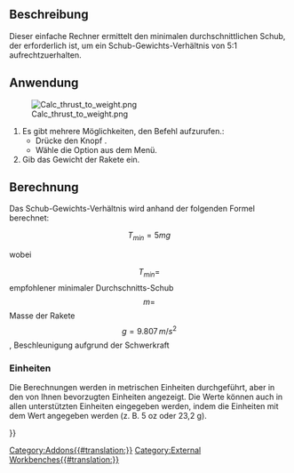 <languages/>

{{Docnav/de
|[[Rocket_Parachute_Size_Calculator/de|FalschirmGrößenRechner]]
|[[Rocket_Vent_Hole_Size_Calculator/de| EntlüftungsöffnungenGrößenRechner]]
|[[Rocket_Workbench/de|Arbeitsbereich Rocket]]
|IconL=Rocket_Calculator.svg
|IconR=Rocket_Calculator.svg
|IconC=RocketWorkbench.svg
}}

{{GuiCommand/de
|Name=Rocket Thrust To Weight Calculator
|Name/de=SchubZuGewichtRechner
|Icon=Rocket_Calculator.svg
|MenuLocation=Rakete → Rechner → Schub-zu-Gewicht-Rechner
|Workbenches=[[Rocket_Workbench/de|Arbeitsbereich Rocket]]
|Version=0.19
}}

<span id="Description"></span>
==Beschreibung==

Dieser einfache Rechner ermittelt den minimalen durchschnittlichen Schub, der erforderlich ist, um ein Schub-Gewichts-Verhältnis von 5:1 aufrechtzuerhalten.

<span id="Usage"></span>
==Anwendung==

[[File:Calc_thrust_to_weight.png]]

# Es gibt mehrere Möglichkeiten, den Befehl aufzurufen.: 
#* Drücke den Knopf {{Button|[[Image:Rocket_Calculator.svg|16px]] [[Rocket_Thrust_To_Weight_Calculator/de|Schub-zu-Gewicht-Rechner]]}}.
#* Wähle die Option {{MenuCommand|Rakete → Rechner → [[Image:Rocket_Calculator.svg|16px]] Schub-zu-Gewicht-Rechner}} aus dem Menü.
# Gib das Gewicht der Rakete ein.

<span id="Calculation"></span>
==Berechnung==

Das Schub-Gewichts-Verhältnis wird anhand der folgenden Formel berechnet:

::<math>T_{min} = 5 mg</math>

wobei

::<math>T_{min} = </math> empfohlener minimaler Durchschnitts-Schub<br>
::<math>m = </math> Masse der Rakete<br>
::<math>g = 9.807\, m/s^2</math>, Beschleunigung aufgrund der Schwerkraft<br>

<span id="Units"></span>
===Einheiten===

Die Berechnungen werden in metrischen Einheiten durchgeführt, aber in den von Ihnen bevorzugten Einheiten angezeigt. Die Werte können auch in allen unterstützten Einheiten eingegeben werden, indem die Einheiten mit dem Wert angegeben werden (z. B. 5 oz oder 23,2 g).


{{Docnav/de
|[[Rocket_Parachute_Size_Calculator/de|FalschirmGrößenRechner]]
|[[Rocket_Vent_Hole_Size_Calculator/de| EntlüftungsöffnungenGrößenRechner]]
|[[Rocket_Workbench/de|Arbeitsbereich Rocket]]
|IconL=Rocket_Calculator.svg
|IconR=Rocket_Calculator.svg
|IconC=RocketWorkbench.svg
}}

{{Userdocnavi{{#translation:}}}}
[[Category:Addons{{#translation:}}]]
[[Category:External Workbenches{{#translation:}}]]